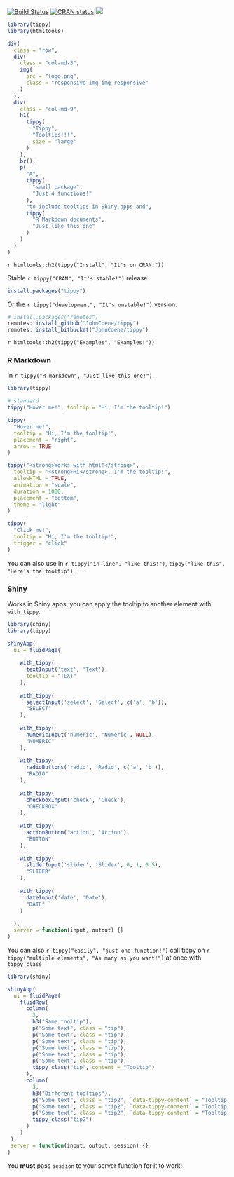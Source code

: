 [![Build Status](https://travis-ci.org/JohnCoene/tippy.svg?branch=master)](https://travis-ci.org/JohnCoene/tippy) [![CRAN status](https://www.r-pkg.org/badges/version/tippy)](https://cran.r-project.org/package=tippy) [![](https://cranlogs.r-pkg.org/badges/tippy)](https://cran.r-project.org/package=tippy)

```r
library(tippy)
library(htmltools)
```

```r
div(
  class = "row",
  div(
    class = "col-md-3",
    img(
      src = "logo.png",
      class = "responsive-img img-responsive"
    )
  ),
  div(
    class = "col-md-9",
    h1(
      tippy(
        "Tippy",
        "Tooltips!!!",
        size = "large"
      )
    ),
    br(),
    p(
      "A",
      tippy(
        "small package",
        "Just 4 functions!"
      ),
      "to include tooltips in Shiny apps and",
      tippy(
        "R Markdown documents",
        "Just like this one"
      )
    )
  )
)
```

`r htmltools::h2(tippy("Install", "It's on CRAN!"))`

Stable `r tippy("CRAN", "It's stable!")` release.

```r
install.packages("tippy") 
```

Or the `r tippy("development", "It's unstable!")` version.

```r
# install.packages("remotes")
remotes::install_github("JohnCoene/tippy")
remotes::install_bitbucket("JohnCoene/tippy")
```

`r htmltools::h2(tippy("Examples", "Examples!"))`

### R Markdown

In `r tippy("R markdown", "Just like this one!")`.

```r
library(tippy)

# standard
tippy("Hover me!", tooltip = "Hi, I'm the tooltip!")

tippy(
  "Hover me!", 
  tooltip = "Hi, I'm the tooltip!", 
  placement = "right",
  arrow = TRUE
)

tippy("<strong>Works with html!</strong>", 
  tooltip = "<strong>Hi</strong>, I'm the tooltip!", 
  allowHTML = TRUE,
  animation = "scale",
  duration = 1000, 
  placement = "bottom",
  theme = "light"
)

tippy(
  "Click me!", 
  tooltip = "Hi, I'm the tooltip!", 
  trigger = "click"
)
```

You can also use in `r tippy("in-line", "like this!")`, `tippy("like this", "Here's the tooltip")`.

### Shiny

Works in Shiny apps, you can apply the tooltip to another element with `with_tippy`.

```r
library(shiny)
library(tippy)

shinyApp(
  ui = fluidPage(
    
    with_tippy(
      textInput('text', 'Text'),
      tooltip = "TEXT"
    ),
    
    with_tippy(
      selectInput('select', 'Select', c('a', 'b')),
      "SELECT"
    ),
    
    with_tippy(
      numericInput('numeric', 'Numeric', NULL),
      "NUMERIC"
    ),
    
    with_tippy(
      radioButtons('radio', 'Radio', c('a', 'b')),
      "RADIO"
    ),
    
    with_tippy(
      checkboxInput('check', 'Check'),
      "CHECKBOX"
    ),
    
    with_tippy(
      actionButton('action', 'Action'),
      "BUTTON"
    ),
    
    with_tippy(
      sliderInput('slider', 'Slider', 0, 1, 0.5),
      "SLIDER"
    ),
    
    with_tippy(
      dateInput('date', 'Date'),
      "DATE"
    )
    
  ),
  server = function(input, output) {}
)
```

You can also `r tippy("easily", "just one function!")` call tippy on `r tippy("multiple elements", "As many as you want!")` at once with `tippy_class`

```r
library(shiny)

shinyApp(
  ui = fluidPage(
    fluidRow(
      column(
        3,
        h3("Same tooltip"),
        p("Some text", class = "tip"),
        p("Some text", class = "tip"),
        p("Some text", class = "tip"),
        p("Some text", class = "tip"),
        p("Some text", class = "tip"),
        p("Some text", class = "tip"),
        tippy_class("tip", content = "Tooltip")
      ),
      column(
        3, 
        h3("Different tooltips"),
        p("Some text", class = "tip2", `data-tippy-content` = "Tooltip 1"),
        p("Some text", class = "tip2", `data-tippy-content` = "Tooltip 2"),
        p("Some text", class = "tip2", `data-tippy-content` = "Tooltip 3"),
        tippy_class("tip2")
      )
    )
 ),
 server = function(input, output, session) {}
)
```

You __must__ pass `session` to your server function for it to work!